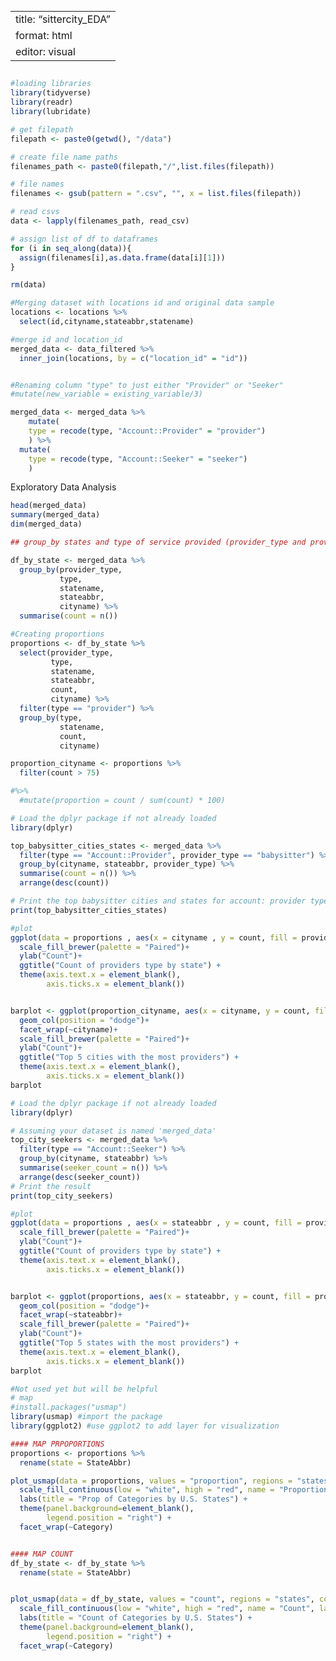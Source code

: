 ```r

```

---
title: "sittercity_EDA"
format: html
editor: visual
---

## 

```r
#loading libraries
library(tidyverse)
library(readr)
library(lubridate)
```

```r
# get filepath
filepath <- paste0(getwd(), "/data")

# create file name paths
filenames_path <- paste0(filepath,"/",list.files(filepath))

# file names
filenames <- gsub(pattern = ".csv", "", x = list.files(filepath))

# read csvs
data <- lapply(filenames_path, read_csv)

# assign list of df to dataframes
for (i in seq_along(data)){
  assign(filenames[i],as.data.frame(data[i][1])) 
}

rm(data)
```

```r
#Merging dataset with locations id and original data sample 
locations <- locations %>%  
  select(id,cityname,stateabbr,statename)

#merge id and location_id
merged_data <- data_filtered %>% 
  inner_join(locations, by = c("location_id" = "id"))


#Renaming column "type" to just either "Provider" or "Seeker" 
#mutate(new_variable = existing_variable/3)

merged_data <- merged_data %>% 
    mutate(
    type = recode(type, "Account::Provider" = "provider")
    ) %>% 
  mutate(
    type = recode(type, "Account::Seeker" = "seeker")
    )
```

Exploratory Data Analysis

```r
head(merged_data)
summary(merged_data)
dim(merged_data)
```

```r
## group_by states and type of service provided (provider_type and provider)

df_by_state <- merged_data %>%
  group_by(provider_type,
           type,
           statename,
           stateabbr,
           cityname) %>%
  summarise(count = n())

```

```r
#Creating proportions
proportions <- df_by_state %>% 
  select(provider_type, 
         type,
         statename,
         stateabbr,
         count,
         cityname) %>% 
  filter(type == "provider") %>%
  group_by(type,
           statename,
           count,
           cityname)

proportion_cityname <- proportions %>% 
  filter(count > 75)

#%>% 
  #mutate(proportion = count / sum(count) * 100)

```

```r
# Load the dplyr package if not already loaded
library(dplyr)

top_babysitter_cities_states <- merged_data %>%
  filter(type == "Account::Provider", provider_type == "babysitter") %>%
  group_by(cityname, stateabbr, provider_type) %>%
  summarise(count = n()) %>%
  arrange(desc(count))

# Print the top babysitter cities and states for account: provider type
print(top_babysitter_cities_states)

#plot 
ggplot(data = proportions , aes(x = cityname , y = count, fill = provider_type)) + geom_col() + scale_fill_brewer(palette = "Paired") +
  scale_fill_brewer(palette = "Paired")+
  ylab("Count")+
  ggtitle("Count of providers type by state") +
  theme(axis.text.x = element_blank(),
        axis.ticks.x = element_blank())


barplot <- ggplot(proportion_cityname, aes(x = cityname, y = count, fill = provider_type))+
  geom_col(position = "dodge")+
  facet_wrap(~cityname)+
  scale_fill_brewer(palette = "Paired")+
  ylab("Count")+
  ggtitle("Top 5 cities with the most providers") +
  theme(axis.text.x = element_blank(),
        axis.ticks.x = element_blank())
barplot


```

```r

# Load the dplyr package if not already loaded
library(dplyr)

# Assuming your dataset is named 'merged_data'
top_city_seekers <- merged_data %>%
  filter(type == "Account::Seeker") %>%
  group_by(cityname, stateabbr) %>%
  summarise(seeker_count = n()) %>% 
  arrange(desc(seeker_count))
# Print the result
print(top_city_seekers)


```



```r
#plot 
ggplot(data = proportions , aes(x = stateabbr , y = count, fill = provider_type)) + geom_col() + scale_fill_brewer(palette = "Paired") +
  scale_fill_brewer(palette = "Paired")+
  ylab("Count")+
  ggtitle("Count of providers type by state") +
  theme(axis.text.x = element_blank(),
        axis.ticks.x = element_blank())


barplot <- ggplot(proportions, aes(x = stateabbr, y = count, fill = provider_type))+
  geom_col(position = "dodge")+
  facet_wrap(~stateabbr)+
  scale_fill_brewer(palette = "Paired")+
  ylab("Count")+
  ggtitle("Top 5 states with the most providers") +
  theme(axis.text.x = element_blank(),
        axis.ticks.x = element_blank())
barplot

```


```r

#Not used yet but will be helpful
# map
#install.packages("usmap")
library(usmap) #import the package
library(ggplot2) #use ggplot2 to add layer for visualization

#### MAP PRPOPORTIONS
proportions <- proportions %>% 
  rename(state = StateAbbr)

plot_usmap(data = proportions, values = "proportion", regions = "states", color = "blue") + 
  scale_fill_continuous(low = "white", high = "red", name = "Proportion", label = scales::comma) +
  labs(title = "Prop of Categories by U.S. States") + 
  theme(panel.background=element_blank(),
        legend.position = "right") +
  facet_wrap(~Category)


#### MAP COUNT
df_by_state <- df_by_state %>% 
  rename(state = StateAbbr)


plot_usmap(data = df_by_state, values = "count", regions = "states", color = "blue") + 
  scale_fill_continuous(low = "white", high = "red", name = "Count", label = scales::comma) +
  labs(title = "Count of Categories by U.S. States") + 
  theme(panel.background=element_blank(),
        legend.position = "right") +
  facet_wrap(~Category)
```

